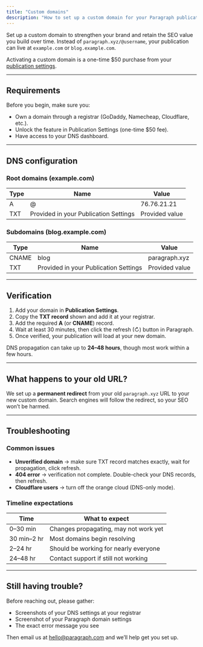 ```yaml
---
title: "Custom domains"
description: "How to set up a custom domain for your Paragraph publication."
---
```


Set up a custom domain to strengthen your brand and retain the SEO value you build over time. Instead of `paragraph.xyz/@username`, your publication can live at `example.com` or `blog.example.com`.

Activating a custom domain is a one-time \$50 purchase from your [publication settings](https://paragraph.com/settings/publication/blog).

---

## Requirements

Before you begin, make sure you:

- Own a domain through a registrar (GoDaddy, Namecheap, Cloudflare, etc.).
- Unlock the feature in Publication Settings (one-time \$50 fee).
- Have access to your DNS dashboard.

---

## DNS configuration

### Root domains (example.com)

| Type | Name                                  | Value          |
| ---- | ------------------------------------- | -------------- |
| A    | @                                     | 76.76.21.21    |
| TXT  | Provided in your Publication Settings | Provided value |

### Subdomains (blog.example.com)

| Type  | Name                                  | Value          |
| ----- | ------------------------------------- | -------------- |
| CNAME | blog                                  | paragraph.xyz  |
| TXT   | Provided in your Publication Settings | Provided value |

---

## Verification

1. Add your domain in **Publication Settings**.
2. Copy the **TXT record** shown and add it at your registrar.
3. Add the required **A** (or **CNAME**) record.
4. Wait at least 30 minutes, then click the refresh (↻) button in Paragraph.
5. Once verified, your publication will load at your new domain.

DNS propagation can take up to **24–48 hours**, though most work within a few hours.

---

## What happens to your old URL?

We set up a **permanent redirect** from your old `paragraph.xyz` URL to your new custom domain. Search engines will follow the redirect, so your SEO won’t be harmed.

---

## Troubleshooting

### Common issues

- **Unverified domain** → make sure TXT record matches exactly, wait for propagation, click refresh.
- **404 error** → verification not complete. Double-check your DNS records, then refresh.
- **Cloudflare users** → turn off the orange cloud (DNS-only mode).

### Timeline expectations

| Time        | What to expect                        |
| ----------- | ------------------------------------- |
| 0–30 min    | Changes propagating, may not work yet |
| 30 min–2 hr | Most domains begin resolving          |
| 2–24 hr     | Should be working for nearly everyone |
| 24–48 hr    | Contact support if still not working  |

---

## Still having trouble?

Before reaching out, please gather:

- Screenshots of your DNS settings at your registrar
- Screenshot of your Paragraph domain settings
- The exact error message you see

Then email us at [hello@paragraph.com](mailto:hello@paragraph.com) and we’ll help get you set up.